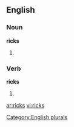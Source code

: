 
==English==

===Noun===
'''ricks'''

# {{plural of |[[rick]]}}

===Verb===
'''ricks'''

# {{third-person singular of|[[rick]]}}

[[Category:English plurals]]

[[ar:ricks]]
[[vi:ricks]]